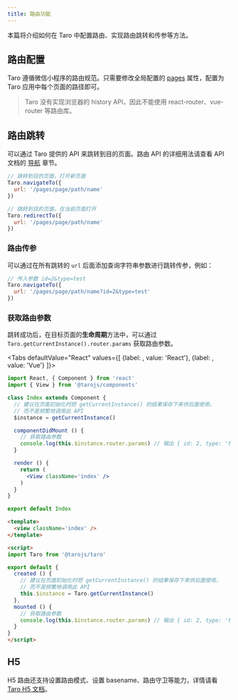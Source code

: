 ```yaml
---
title: 路由功能
---
```



本篇将介绍如何在 Taro 中配置路由、实现路由跳转和传参等方法。

## 路由配置

Taro 遵循微信小程序的路由规范。只需要修改全局配置的 [pages](app-config#pages) 属性，配置为 Taro 应用中每个页面的路径即可。

> Taro 没有实现浏览器的 history API，因此不能使用 react-router、vue-router 等路由库。

## 路由跳转

可以通过 Taro 提供的 API 来跳转到目的页面。路由 API 的详细用法请查看 API 文档的 [导航](./apis/route/navigateTo) 章节。

```jsx title="示例代码"
// 跳转到目的页面，打开新页面
Taro.navigateTo({
  url: '/pages/page/path/name'
})

// 跳转到目的页面，在当前页面打开
Taro.redirectTo({
  url: '/pages/page/path/name'
})
```

### 路由传参

可以通过在所有跳转的 `url` 后面添加查询字符串参数进行跳转传参，例如：

```jsx
// 传入参数 id=2&type=test
Taro.navigateTo({
  url: '/pages/page/path/name?id=2&type=test'
})
```

### 获取路由参数

跳转成功后，在目标页面的**生命周期**方法中，可以通过 `Taro.getCurrentInstance().router.params` 获取路由参数。

<Tabs
  defaultValue="React"
  values={[
    {label:  <ReactIcon />, value: 'React'},
    {label: <VueIcon />, value: 'Vue'}
  ]}>
<TabItem value="React">

```jsx title="示例代码"
import React, { Component } from 'react'
import { View } from '@tarojs/components'

class Index extends Component {
  // 建议在页面初始化时把 getCurrentInstance() 的结果保存下来供后面使用，
  // 而不是频繁地调用此 API
  $instance = getCurrentInstance()

  componentDidMount () {
    // 获取路由参数
    console.log(this.$instance.router.params) // 输出 { id: 2, type: 'test' }
  }

  render () {
    return (
      <View className='index' />
    )
  }
}

export default Index
```

</TabItem>

<TabItem value="Vue">

```html title="示例代码"
<template>
  <view className='index' />
</template>

<script>
import Taro from '@tarojs/taro'

export default {
  created () {
    // 建议在页面初始化时把 getCurrentInstance() 的结果保存下来供后面使用，
    // 而不是频繁地调用此 API
    this.$instance = Taro.getCurrentInstance()
  },
  mounted () {
    // 获取路由参数
    console.log(this.$instance.router.params) // 输出 { id: 2, type: 'test' }
  }
}
</script>
```

</TabItem>
</Tabs>

## H5

H5 路由还支持设置路由模式、设置 basename、路由守卫等能力，详情请看 [Taro H5 文档](./h5#路由)。
